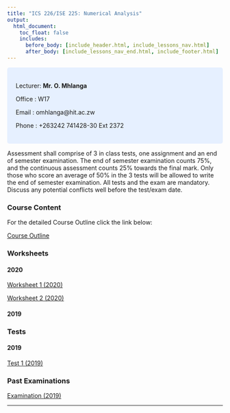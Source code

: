 ```yaml
---
title: "ICS 226/ISE 225: Numerical Analysis"
output:
  html_document:
    toc_float: false
    includes:
      before_body: [include_header.html, include_lessons_nav.html]
      after_body: [include_lessons_nav_end.html, include_footer.html]
---
```

<style>
div.blue { background-color:#e6f0ff; border-radius: 5px; padding: 20px;}
</style>
<div class = "blue">
Lecturer: **Mr. O. Mhlanga**

Office  : W17

Email   : omhlanga@hit.ac.zw

Phone   : +263242 741428-30 Ext 2372
</div>

Assessment shall comprise of 3 in class tests, one assignment and an end of semester examination. The end of semester examination counts 75%, and the continuous assessment counts 25% towards the final mark. Only those who score an average of 50% in the 3 tests will be allowed to write the end of semester 
examination. All tests and the exam are mandatory. Discuss any potential conflicts well before the test/exam date.

### Course Content

For the detailed Course Outline click the link below:

[Course Outline](https://drive.google.com/file/d/1ytMv4_LAQzFIM6_o7YA9zGAW0wbOuLA3/view?usp=sharing)



### Worksheets


#### 2020

[Worksheet 1 (2020)](https://drive.google.com/file/d/1QMJ4uoC5Fw8BLcXzThq5fwsVEi80N5YS/view?usp=sharing)

[Worksheet 2 (2020)](https://drive.google.com/file/d/145MDVQhMNIfQkt3fKTWHpYxtXwP5wbrg/view?usp=sharing)

#### 2019




### Tests

#### 2019

[Test 1 (2019)](https://drive.google.com/file/d/1lIxN3vwn_R7l1rp8dwprs8i48kqsrh4p/view?usp=sharing)


### Past Examinations

[Examination (2019)](https://drive.google.com/file/d/11fBvrZbZhMohQ8nP5v5Ag9yhhJylM5jh/view?usp=sharing)



***

